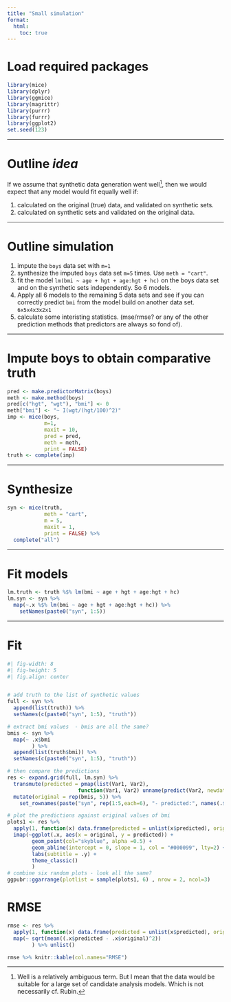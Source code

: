 ```yaml
---
title: "Small simulation"
format: 
  html: 
    toc: true
---
```


# Load required packages

```r
library(mice)
library(dplyr)
library(ggmice)
library(magrittr)
library(purrr)
library(furrr)
library(ggplot2)
set.seed(123)
```

---

# Outline *idea*
If we assume that synthetic data generation went well[^1], then we would expect that any model would fit equally well if:

1. calculated on the original (true) data, and validated on synthetic sets. 
2. calculated on synthetic sets and validated on the original data. 

[^1]: Well is a relatively ambiguous term. But I mean that the data would be suitable for a large set of candidate analysis models. Which is not necessarily cf. Rubin. 

---

# Outline simulation

1. impute the `boys` data set with `m=1`
2. synthesize the imputed `boys` data set `m=5` times. Use `meth = "cart"`.
3. fit the model `lm(bmi ~ age + hgt + age:hgt + hc)` on the boys data set and on the synthetic sets independently. So 6 models. 
4. Apply all 6 models to the remaining 5 data sets and see if you can correctly predict `bmi` from the model build on another data set. `6x5x4x3x2x1`
5. calculate some interisting statistics. (mse/rmse? or any of the other prediction methods that predictors are always so fond of). 

---

# Impute boys to obtain comparative truth

```r
pred <- make.predictorMatrix(boys)
meth <- make.method(boys)
pred[c("hgt", "wgt"), "bmi"] <- 0
meth["bmi"] <- "~ I(wgt/(hgt/100)^2)"
imp <- mice(boys, 
            m=1, 
            maxit = 10,
            pred = pred, 
            meth = meth, 
            print = FALSE)
truth <- complete(imp)
```


---

# Synthesize 

```r
syn <- mice(truth, 
            meth = "cart", 
            m = 5, 
            maxit = 1, 
            print = FALSE) %>% 
  complete("all")
```

---

# Fit models

```r
lm.truth <- truth %$% lm(bmi ~ age + hgt + age:hgt + hc)
lm.syn <- syn %>% 
  map(~.x %$% lm(bmi ~ age + hgt + age:hgt + hc)) %>% 
    setNames(paste0("syn", 1:5))

```

---

# Fit

```r
#| fig-width: 8
#| fig-height: 5
#| fig.align: center


# add truth to the list of synthetic values
full <- syn %>% 
  append(list(truth)) %>% 
  setNames(c(paste0("syn", 1:5), "truth"))

# extract bmi values  - bmis are all the same?
bmis <- syn %>% 
  map(~ .x$bmi
        ) %>% 
  append(list(truth$bmi)) %>% 
  setNames(c(paste0("syn", 1:5), "truth"))

# then compare the predictions
res <- expand.grid(full, lm.syn) %>% 
  transmute(predicted = pmap(list(Var1, Var2), 
                       function(Var1, Var2) unname(predict(Var2, newdata = Var1)))) %>% 
  mutate(original = rep(bmis, 5)) %>% 
    set_rownames(paste("syn", rep(1:5,each=6), "- predicted:", names(.$predicted))) 

# plot the predictions against original values of bmi
plots1 <- res %>% 
  apply(1, function(x) data.frame(predicted = unlist(x$predicted), original = unlist(x$original))) %>% 
  imap(~ggplot(.x, aes(x = original, y = predicted)) +
        geom_point(col="skyblue", alpha =0.5) +
        geom_abline(intercept = 0, slope = 1, col = "#000099", lty=2) + 
        labs(subtitle = .y) +
        theme_classic()
        )
# combine six random plots - look all the same?
ggpubr::ggarrange(plotlist = sample(plots1, 6) , nrow = 2, ncol=3)
```

# RMSE

```r
rmse <- res %>% 
  apply(1, function(x) data.frame(predicted = unlist(x$predicted), original = unlist(x$original))) %>% 
  map(~ sqrt(mean((.x$predicted - .x$original)^2))
        ) %>% unlist()

rmse %>% knitr::kable(col.names="RMSE") 
```




